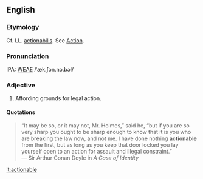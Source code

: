 ==English==
===Etymology===
Cf. LL. [[actionabilis]]. See  [[Action]].

===Pronunciation===
IPA: [[WEAE]] /ˈæk.ʃən.nə.bəl/

===Adjective===
# Affording grounds for legal action.

====Quotations====
<BLOCKQUOTE>
&ldquo;It may be so, or it may not, Mr. Holmes,&rdquo; said he, &ldquo;but if you
are so very sharp you ought to be sharp enough to know that it is
you who are breaking the law now, and not me. I have done nothing
<B>actionable</B> from the first, but as long as you keep that door
locked you lay yourself open to an action for assault and illegal
constraint.&rdquo;<BR>
&mdash;  Sir Arthur Conan Doyle in ''A Case of Identity''
</blockquote>

[[it:actionable]]